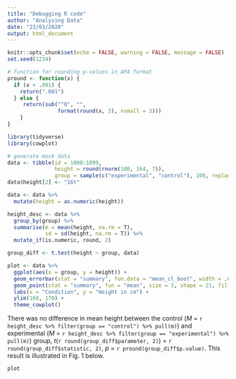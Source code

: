 ```yaml
---
title: "Debugging R code"
author: "Analysing Data"
date: "23/03/2020"
output: html_document
---
```


```r
knitr::opts_chunk$set(echo = FALSE, warning = FALSE, message = FALSE)
set.seed(1234)
```


```r
# function for rounding p-values in APA format
pround <- function(x) {
  if (x < .001) {
    return(".001")
  } else {
     return(sub("^0", "",
                format(round(x, 3), nsmall = 3))) 
    }
}
```

```r
library(tidyverse)
library(cowplot)
```

```r
# generate mock data
data <- tibble(id = 1000:1099,
               height = round(rnorm(100, 164, 7)),
               group = sample(c("experimental", "control"), 100, replace = T))
data$height[2] <- "16t"
```

```r
data <- data %>%
  mutate(height = as.numeric(height))
```

```r
height_desc <- data %>%
  group_by(group) %>%
  summarise(m = mean(height, na.rm = T),
            sd = sd(height, na.rm = T)) %>%
  mutate_if(is.numeric, round, 2)

group_diff <- t.test(height ~ group, data)
```

```r
plot <- data %>%
  ggplot(aes(x = group, y = height)) +
  geom_errorbar(stat = "summary", fun.data = "mean_cl_boot", width = .05) +
  geom_point(stat = "summary", fun = "mean", size = 3, shape = 21, fill = "white") +
  labs(x = "Condition", y = "Height in cm") +
  ylim(160, 170) +
  theme_cowplot()
```

There was no difference in mean height between the control (*M* = `r height_desc %>% filter(group == "control") %>% pull(m)`) and experimental (*M* = `r height_desc %>% filter(group == "experimental") %>% pull(m)`) group, *t*(`r round(group_diff$parameter, 2)`) = `r round(group_diff$statistic, 2)`, *p* = `r pround(group_diff$p.value)`. This result is illustrated in Fig.\ 1 below.

```r
plot
```

